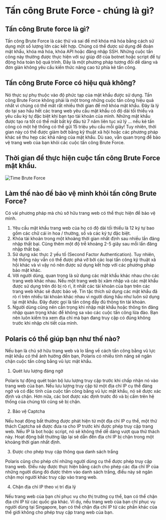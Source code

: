 # Tấn công Brute Force - chúng là gì?

## Tấn công Brute force là gì?

Tấn công Brute Force là các thử và sai để mở khóa mã hóa bằng cách sử dụng một số lượng lớn các kết hợp. Chúng có thể
được sử dụng để đoán mật khẩu, khóa mã hóa, khóa API hoặc đăng nhập SSH. Những cuộc tấn công này thường được thực hiện
với sự giúp đỡ của botnet hoặc script để tự động hóa toàn bộ quá trình. Đây là một phương pháp tương đối dễ dàng và đơn
giản không yêu cầu kiến thức nâng cao từ phía kẻ tấn công.

## Tấn công Brute Force có hiệu quả không?

Nó thực sự phụ thuộc vào độ phức tạp của mật khẩu được sử dụng. Tấn công Brute Force không phải là một trong những cuộc
tấn công hiệu quả nhất vì chúng có thể mất rất nhiều thời gian để mở khóa mật khẩu. Đây là lý do tại sao hầu hết các
trang web yêu cầu mật khẩu có độ dài tối thiểu và yêu cầu ký tự đặc biệt khi bạn tạo tài khoản của mình. Những mật khẩu
được tạo ra tốt có thể mất bất kỳ đâu từ 7 năm liên tục xử lý ... nếu kẻ tấn công có một hệ thống có thể gửi 15 triệu
yêu cầu mỗi giây! Tuy nhiên, thời gian này có thể được giảm bớt bằng kỹ thuật xã hội hoặc các phương pháp khác sẽ thu
hẹp các khả năng của mật khẩu. Dù sao, vẫn quan trọng để bảo vệ trang web của bạn khỏi các cuộc tấn công Brute Force.

## Thời gian để thực hiện cuộc tấn công Brute Force mật khẩu.

![Time Brute Force](/img/general-knowledge/time-brute-force.png)

## Làm thế nào để bảo vệ mình khỏi tấn công Brute Force?

Có vài phương pháp mà chủ sở hữu trang web có thể thực hiện để bảo vệ mình.

1.	Yêu cầu mật khẩu trang web của họ có độ dài tối thiểu là 12 ký tự bao gồm các chữ cái in hoa / thường, số và các
    ký tự đặc biệt.
2.	Khóa tài khoản trong một khoảng thời gian nhất định sau nhiều lần đăng nhập thất bại. Cũng thêm một độ trễ khoảng
    2-5 giây sau mỗi lần đăng nhập thất bại.
3.	Sử dụng xác thực 2 yếu tố (Second Factor Authentication). Tuy nhiên, hệ thống này vẫn có thể được phá vỡ bởi các
    loại tấn công kỹ thuật xã hội khác và vì vậy nó nên được sử dụng kết hợp với các phương pháp bảo mật khác.
4.	Với người dùng, quan trọng là sử dụng các mật khẩu khác nhau cho các trang web khác nhau. Nếu một trang web bị xâm
    nhập và các mật khẩu được sử dụng trên đó bị rò rỉ, ít nhất các tài khoản của bạn trên các trang web khác sẽ được
    bảo vệ. Tin tặc thích sử dụng các mật khẩu đã rò rỉ trên nhiều tài khoản khác nhau vì người dùng hầu như luôn sử
    dụng lại mật khẩu. Đây được gọi là tấn công đầy đủ thông tin tài khoản.
5.	Người dùng cũng nên cẩn trọng khi nhập mật khẩu hoặc thông tin đăng nhập quan trọng khác để không sa vào các cuộc
    tấn công lừa đảo. Bạn nên luôn kiểm tra xem địa chỉ mà bạn đang truy cập có đúng không trước khi nhập chi tiết của mình.

## Polaris có thể giúp bạn như thế nào?

Nếu bạn là chủ sở hữu trang web và lo lắng về cách tấn công bằng vũ lực mật khẩu có thể ảnh hưởng đến bạn, Polaris có
nhiều tính năng sẽ ngăn chặn cuộc tấn công bằng vũ lực mật khẩu.
1.	Quét lưu lượng đáng ngờ

Polaris tự động quét toàn bộ lưu lượng truy cập trước khi chấp nhận nó vào trang web của bạn. Nếu lưu lượng truy cập
từ một địa chỉ IP cụ thể đáng ngờ và có đặc tính của cuộc tấn công bằng vũ lực mật khẩu, nó sẽ được xác định và chặn.
Hơn nữa, các bot được xác định trước đó và bị cấm trên hệ thống của chúng tôi cũng sẽ bị chặn.

2.	Bảo vệ Captcha

Nếu hoạt động bất thường được phát hiện từ một địa chỉ IP cụ thể, một thử thách Captcha sẽ được đưa ra cho IP trước khi
được phép truy cập trang web. Nếu IP là bot hoặc script, nó sẽ không thể dễ dàng vượt qua thử thách này. Hoạt động bất
thường lặp lại sẽ dẫn đến địa chỉ IP bị chặn trong một khoảng thời gian nhất định.

3.	Được cho phép truy cập thông qua danh sách trắng

Polaris cũng cho phép chỉ những người dùng cụ thể được phép truy cập trang web. Điều này được thực hiện bằng cách cho
phép các địa chỉ IP của những người dùng đó được thêm vào danh sách trắng, điều này sẽ ngăn chặn mọi người khác truy
cập vào trang web.

4.	Chặn địa chỉ IP theo vị trí địa lý

Nếu trang web của bạn chỉ phục vụ cho thị trường cụ thể, bạn có thể chặn địa chỉ IP từ các quốc gia khác. Ví dụ, nếu
trang web của bạn chỉ phục vụ người dùng tại Singapore, bạn có thể chặn địa chỉ IP từ các phần khác của thế giới không
cho phép truy cập trang web của bạn.
